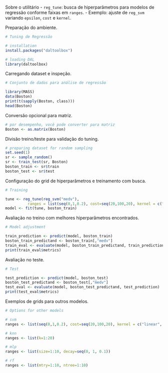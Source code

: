 Sobre o utilitário
- `reg_tune`: busca de hiperparâmetros para modelos de regressão conforme faixas em `ranges`.
- Exemplo: ajuste de `reg_svm` variando `epsilon`, `cost` e `kernel`.

Preparação do ambiente.
```r
# Tuning de Regressão 

# installation 
install.packages("daltoolbox")

# loading DAL
library(daltoolbox) 
```

Carregando dataset e inspeção.
```r
# Conjunto de dados para análise de regressão

library(MASS)
data(Boston)
print(t(sapply(Boston, class)))
head(Boston)
```

Conversão opcional para matriz.
```r
# por desempenho, você pode converter para matriz
Boston <- as.matrix(Boston)
```

Divisão treino/teste para validação do tuning.
```r
# preparing dataset for random sampling
set.seed(1)
sr <- sample_random()
sr <- train_test(sr, Boston)
boston_train <- sr$train
boston_test <- sr$test
```

Configuração do grid de hiperparâmetros e treinamento com busca.
```r
# Training

tune <- reg_tune(reg_svm("medv"), 
          ranges = list(seq(0,1,0.2), cost=seq(20,100,20), kernel = c("radial")))
model <- fit(tune, boston_train)
```

Avaliação no treino com melhores hiperparâmetros encontrados.
```r
# Model adjustment

train_prediction <- predict(model, boston_train)
boston_train_predictand <- boston_train[,"medv"]
train_eval <- evaluate(model, boston_train_predictand, train_prediction)
print(train_eval$metrics)
```

Avaliação no teste.
```r
# Test

test_prediction <- predict(model, boston_test)
boston_test_predictand <- boston_test[,"medv"]
test_eval <- evaluate(model, boston_test_predictand, test_prediction)
print(test_eval$metrics)
```

Exemplos de grids para outros modelos.
```r
# Options for other models

# svm
ranges <- list(seq(0,1,0.2), cost=seq(20,100,20), kernel = c("linear", "radial", "polynomial", "sigmoid"))

# knn
ranges <- list(k=1:20)

# mlp
ranges <- list(size=1:10, decay=seq(0, 1, 0.1))

# rf
ranges <- list(mtry=1:10, ntree=1:10)
```

